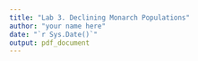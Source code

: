 ```yaml
---
title: "Lab 3. Declining Monarch Populations"
author: "your name here"
date: "`r Sys.Date()`"
output: pdf_document
---
```


